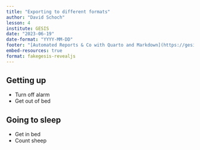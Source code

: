 ```yaml
---
title: "Exporting to different formats"
author: "David Schoch"
lesson: 4
institute: GESIS
date: "2023-06-19"
date-format: "YYYY-MM-DD"
footer: "[Automated Reports & Co with Quarto and Markdown](https://gesiscss.github.io/quarto-workshop/)"
embed-resources: true
format: fakegesis-revealjs
---
```


## Getting up

- Turn off alarm
- Get out of bed

## Going to sleep

- Get in bed
- Count sheep